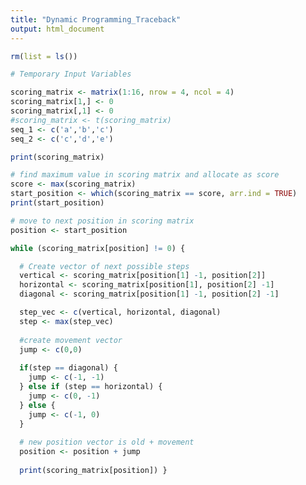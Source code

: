 ```yaml
---
title: "Dynamic Programming_Traceback"
output: html_document
---
```


```r
rm(list = ls())
```

```r
# Temporary Input Variables

scoring_matrix <- matrix(1:16, nrow = 4, ncol = 4)
scoring_matrix[1,] <- 0
scoring_matrix[,1] <- 0
#scoring_matrix <- t(scoring_matrix)
seq_1 <- c('a','b','c')
seq_2 <- c('c','d','e')

print(scoring_matrix)
```
```r
# find maximum value in scoring matrix and allocate as score
score <- max(scoring_matrix)
start_position <- which(scoring_matrix == score, arr.ind = TRUE)
print(start_position)
```
```r
# move to next position in scoring matrix
position <- start_position

while (scoring_matrix[position] != 0) {

  # Create vector of next possible steps
  vertical <- scoring_matrix[position[1] -1, position[2]]
  horizontal <- scoring_matrix[position[1], position[2] -1]
  diagonal <- scoring_matrix[position[1] -1, position[2] -1]

  step_vec <- c(vertical, horizontal, diagonal)
  step <- max(step_vec)
  
  #create movement vector
  jump <- c(0,0)
  
  if(step == diagonal) {
    jump <- c(-1, -1)
  } else if (step == horizontal) {
    jump <- c(0, -1)
  } else {
    jump <- c(-1, 0)
  }
  
  # new position vector is old + movement
  position <- position + jump
  
  print(scoring_matrix[position]) }
```
